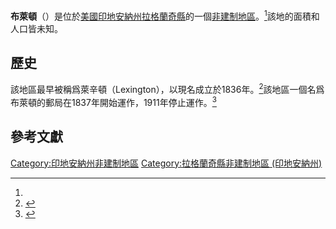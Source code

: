 {{noteTA
|G1=USState
|G2=地名
|G3=Unit
}}
{{Infobox settlement
|official_name            = 布萊頓
|native_name              = Brighton
|settlement_type          = [[非建制地區|非建制地區]]
|image_skyline            = 
|imagesize                = 
|pushpin_map              = USA Indiana
|pushpin_label            = 布萊頓
|pushpin_label_position   = top
|pushpin_map_caption      = 布萊頓在印地安納州的位置
|subdivision_type         = [[世界政區索引|國家]]
|subdivision_type1        = [[美国州份|州份]]
|subdivision_type2        = [[印地安納州行政区划|縣]]
|subdivision_name         = [[美国|美国]]
|subdivision_name1        = [[印地安納州|印地安納州]]
|subdivision_name2        = [[拉格蘭奇縣_(印地安納州)|拉格蘭奇縣]]
|elevation_ft             = 938
|elevation_footnotes    = <ref name="GR3">{{cite web|url=http://geonames.usgs.gov|accessdate=2008-01-31|title=US Board on Geographic Names|publisher=[[United_States_Geological_Survey|United States Geological Survey]]|date=2007-10-25|archive-date=2012-10-31|archive-url=https://www.webcitation.org/6BpBcmqax?url=http://geonames.usgs.gov/|dead-url=no}}</ref>
|area_total_km2           = 
|area_total_sq_mi         = 
|area_land_km2            = 
|area_land_sq_mi          = 
|area_water_km2           = 
|area_water_sq_mi         = 
|population_as_of         = 
|population_footnotes     = 
|population_total         = 
|population_metro         = 
|population_density_km2   = 
|population_density_sq_mi = 
|timezone                 = [[北美東部時區|北美東部時區]]
|utc_offset               = -5
|coordinates              = {{coord|41|43|20|N|85|18|40|W|region:US-IA|display=inline,title}}
| coor_pinpoint           = 
| coordinates_footnotes   = 
|timezone_DST             = EDT
|utc_offset_DST           = -4
|postal_code_type       = [[郵政編碼|郵政編碼]]
|postal_code            = 46746
|blank_name             = [[聯邦資訊處理標準|FIPS ID]]
|blank_info             = 18-07642<ref name="GR2">{{cite web |url=https://www.census.gov |publisher=[[United_States_Census_Bureau|United States Census Bureau]] |accessdate=2008-01-31 |title=U.S. Census website |archive-date=2014-12-18 |archive-url=https://web.archive.org/web/20141218204847/http://www.census.gov/popest/data/index.html |dead-url=no }}</ref>
|blank1_name = [[地名信息系统|GNIS ID]]
|blank1_info = 431527<ref name="gnis">{{cite gnis|431527|name=Brighton}}</ref>
}}
'''布萊頓'''（{{lang-en|Brighton}}）是位於[[美國|美國]][[印地安納州|印地安納州]][[拉格蘭奇縣_(印地安納州)|拉格蘭奇縣]]的一個[[非建制地區|非建制地區]]。<ref name="gnis"/>該地的面積和人口皆未知。
== 歷史 ==
該地區最早被稱爲萊辛頓（Lexington），以現名成立於1836年。<ref>{{cite book|title=Counties of LaGrange and Noble, Indiana: Historical and Biographical|url=https://books.google.com/books?id=AVM0AQAAMAAJ&pg=PA226|year=1882|publisher=F.A. Battey & Company|pages=226–228|access-date=2020-07-31|archive-date=2017-12-03|archive-url=https://web.archive.org/web/20171203195519/https://books.google.com/books?id=AVM0AQAAMAAJ&pg=PA226|dead-url=no}}</ref>該地區一個名爲布萊頓的郵局在1837年開始運作，1911年停止運作。<ref>{{cite web | url=http://www.postalhistory.com/postoffices.asp?task=display&state=IN&county=Lagrange | title=LaGrange County | publisher=Jim Forte Postal History | accessdate=9 December 2014 | dead-url=yes | archiveurl=https://web.archive.org/web/20160304111243/http://www.postalhistory.com/postoffices.asp?task=display&state=IN&county=Lagrange | archivedate=4 March 2016 }}</ref>

== 參考文獻 ==
{{reflist}}

{{拉格蘭奇縣 (印地安納州)}}
[[Category:印地安納州非建制地區|Category:印地安納州非建制地區]]
[[Category:拉格蘭奇縣非建制地區_(印地安納州)|Category:拉格蘭奇縣非建制地區 (印地安納州)]]

{{Indiana-geo-stub}}